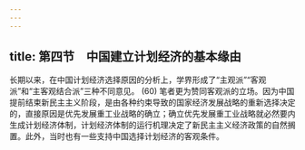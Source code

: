 ```yaml
---
---
---
```

title: 第四节　中国建立计划经济的基本缘由
---




长期以来，在中国计划经济选择原因的分析上，学界形成了“主观派”“客观派”和“主客观结合派”三种不同意见。 (60) 笔者更为赞同客观派的立场。因为中国提前结束新民主主义阶段，是由各种约束导致的国家经济发展战略的重新选择决定的，直接原因是优先发展重工业战略的确立；确立优先发展重工业战略就必然要内生成计划经济体制，计划经济体制的运行机理决定了新民主主义经济政策的自然搁置。此外，当时也有一些支持中国选择计划经济的客观条件。
